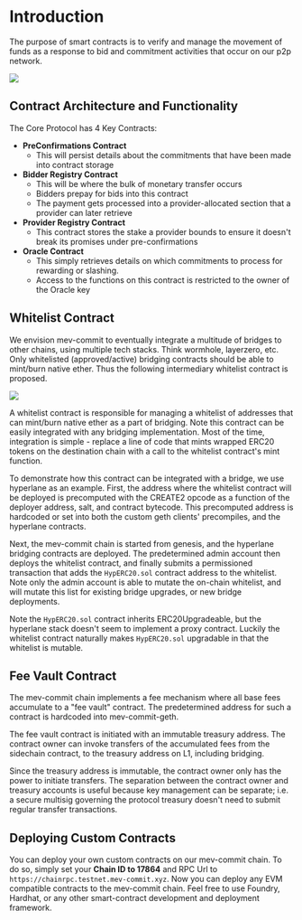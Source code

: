 # Introduction

The purpose of smart contracts is to verify and manage the movement of funds as a response
to bid and commitment activities that occur on our p2p network.

<Frame>
  <img src="/images/contract-architecture.png" />
</Frame>

## Contract Architecture and Functionality

The Core Protocol has 4 Key Contracts:

- **PreConfirmations Contract**
  - This will persist details about the commitments that have been made into contract storage
- **Bidder Registry Contract**
  - This will be where the bulk of monetary transfer occurs
  - Bidders prepay for bids into this contract
  - The payment gets processed into a provider-allocated section that a provider can later retrieve
- **Provider Registry Contract**
  - This contract stores the stake a provider bounds to ensure it doesn't break its promises under pre-confirmations
- **Oracle Contract**
  - This simply retrieves details on which commitments to process for rewarding or slashing.
  - Access to the functions on this contract is restricted to the owner of the Oracle key

## Whitelist Contract

We envision mev-commit to eventually integrate a multitude of bridges to other chains, using multiple tech stacks.
Think wormhole, layerzero, etc. Only whitelisted (approved/active) bridging contracts should be able to mint/burn native ether.
Thus the following intermediary whitelist contract is proposed.

<Frame>
  <img src="/images/white-list-contract.png" />
</Frame>

A whitelist contract is responsible for managing a whitelist of addresses that can mint/burn native ether as a part of bridging.
Note this contract can be easily integrated with any bridging implementation.
Most of the time, integration is simple - replace a line of code that mints wrapped ERC20 tokens on the destination chain with
a call to the whitelist contract's mint function.

To demonstrate how this contract can be integrated with a bridge, we use hyperlane as an example.
First, the address where the whitelist contract will be deployed is precomputed with the CREATE2
opcode as a function of the deployer address, salt, and contract bytecode. This precomputed address is
hardcoded or set into both the custom geth clients' precompiles, and the hyperlane contracts.

Next, the mev-commit chain is started from genesis, and the hyperlane bridging contracts are deployed.
The predetermined admin account then deploys the whitelist contract, and finally submits a permissioned
transaction that adds the `HypERC20.sol` contract address to the whitelist. Note only the admin account
is able to mutate the on-chain whitelist, and will mutate this list for existing bridge upgrades, or new bridge deployments.

Note the `HypERC20.sol` contract inherits ERC20Upgradeable, but the hyperlane stack doesn't seem to implement a proxy contract.
Luckily the whitelist contract naturally makes `HypERC20.sol` upgradable in that the whitelist is mutable.

## Fee Vault Contract

The mev-commit chain implements a fee mechanism where all base fees accumulate to a "fee vault" contract.
The predetermined address for such a contract is hardcoded into mev-commit-geth.

The fee vault contract is initiated with an immutable treasury address.
The contract owner can invoke transfers of the accumulated fees from the sidechain contract, to the treasury address on L1, including bridging.

Since the treasury address is immutable, the contract owner only has the power to initiate transfers.
The separation between the contract owner and treasury accounts is useful because key management can be separate;
i.e. a secure multisig governing the protocol treasury doesn't need to submit regular transfer transactions.

## Deploying Custom Contracts

You can deploy your own custom contracts on our mev-commit chain.
To do so, simply set your **Chain ID to 17864** and RPC Url to `https://chainrpc.testnet.mev-commit.xyz`.
Now you can deploy any EVM compatible contracts to the mev-commit chain.
Feel free to use Foundry, Hardhat, or any other smart-contract development and deployment framework.
